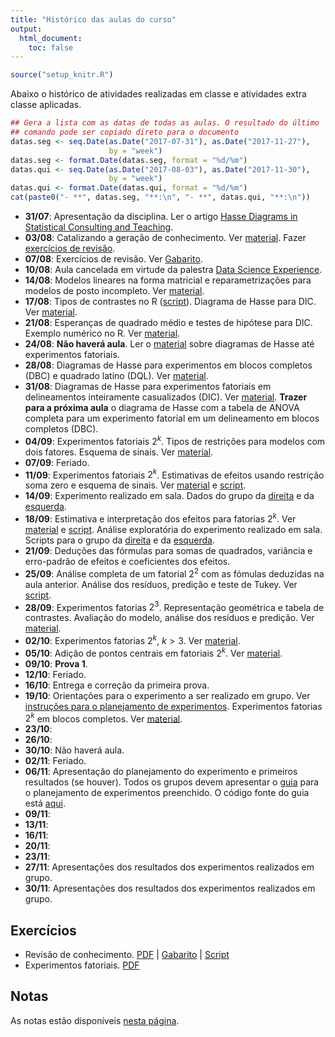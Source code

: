 ```yaml
---
title: "Histórico das aulas do curso"
output:
  html_document:
    toc: false
---
```


```r
source("setup_knitr.R")
```

Abaixo o histórico de atividades realizadas em classe e atividades extra
classe aplicadas.


```r
## Gera a lista com as datas de todas as aulas. O resultado do último
## comando pode ser copiado direto para o documento
datas.seg <- seq.Date(as.Date("2017-07-31"), as.Date("2017-11-27"),
                      by = "week")
datas.seg <- format.Date(datas.seg, format = "%d/%m")
datas.qui <- seq.Date(as.Date("2017-08-03"), as.Date("2017-11-30"),
                      by = "week")
datas.qui <- format.Date(datas.qui, format = "%d/%m")
cat(paste0("- **", datas.seg, "**:\n", "- **", datas.qui, "**:\n"))
```

- **31/07**: Apresentação da disciplina. Ler o artigo [Hasse Diagrams in
  Statistical Consulting and Teaching](PDF/Lohr_1995_TAS.pdf).
- **03/08**: Catalizando a geração de conhecimento. Ver
  [material](catalizando-conhecimento.html). Fazer [exercícios de
  revisão](exercicios/ex_revisao.pdf).
- **07/08**: Exercícios de revisão. Ver
  [Gabarito](exercicios/ex_revisao_GABARITO.pdf).
- **10/08**: Aula cancelada em virtude da palestra [Data Science
 Experience](https://www.facebook.com/PET.Estatistica.UFPR/photos/a.1642649022622718.1073741828.1641067472780873/2013970412157242/?type=3&theater).
- **14/08**: Modelos lineares na forma matricial e reparametrizações
  para modelos de posto incompleto. Ver [material](modelos-lineares.html).
- **17/08**: Tipos de contrastes no R
  ([script](scripts/script_racoes_pimentel.R)). Diagrama de Hasse para
  DIC. Ver [material](anova-geral.html).
- **21/08**: Esperanças de quadrado médio e testes de hipótese para DIC.
  Exemplo numérico no R. Ver [material](anova-geral.html).
- **24/08**: **Não haverá aula**. Ler o [material](anova-geral.html)
  sobre diagramas de Hasse até experimentos fatoriais.
- **28/08**: Diagramas de Hasse para experimentos em blocos completos
  (DBC) e quadrado latino (DQL). Ver [material](anova-geral.html).
- **31/08**: Diagramas de Hasse para experimentos fatoriais em
  delineamentos inteiramente casualizados (DIC). Ver
  [material](anova-geral.html). **Trazer para a próxima aula** o
  diagrama de Hasse com a tabela de ANOVA completa para um experimento
  fatorial em um delineamento em blocos completos (DBC).
- **04/09**: Experimentos fatoriais $2^k$. Tipos de restrições para
  modelos com dois fatores. Esquema de sinais. Ver
  [material](fatorial_2-2.html). <!-- Aula no quadro. Ver material
  escrito -->
- **07/09**: Feriado.
- **11/09**: Experimentos fatoriais $2^k$. Estimativas de efeitos
  usando restrição soma zero e esquema de sinais. Ver
  [material](fatorial_2-2.html) e [script](scripts/script_catalisador.R).
- **14/09**: Experimento realizado em sala. Dados do grupo da
  [direita](dados/avioes_direita.csv) e da
  [esquerda](dados/avioes_esquerda.csv).
- **18/09**: Estimativa e interpretação dos efeitos para fatorias $2^k$.
  Ver [material](fatorial_2-2.html) e
  [script](scripts/script_catalisador.R). Análise exploratória do
  experimento realizado em sala. Scripts para o grupo da
  [direita](scripts/script_avioes_direita.R) e da
  [esquerda](scripts/script_avioes_esquerda.R).
- **21/09**: Deduções das fórmulas para somas de quadrados, variância e
  erro-padrão de efeitos e coeficientes dos efeitos. <!-- Aula no
  quadro. Ver material escrito -->
- **25/09**: Análise completa de um fatorial $2^2$ com as fómulas
  deduzidas na aula anterior. Análise dos resíduos, predição e teste de
  Tukey. Ver [script](scripts/script_fatorial_2-2.R).
- **28/09**: Experimentos fatorias $2^3$. Representação geométrica e
  tabela de contrastes. Avaliação do modelo, análise dos resíduos e
  predição. Ver [material](fatorial_2-3.html).
- **02/10**: Experimentos fatorias $2^k$, $k > 3$. Ver
  [material](fatorial_2-k.html).
- **05/10**: Adição de pontos centrais em fatoriais $2^k$. Ver
  [material](fatorial_pontos-centrais.html).
- **09/10**: **Prova 1**.
- **12/10**: Feriado.
- **16/10**: Entrega e correção da primeira prova.
- **19/10**: Orientações para o experimento a ser realizado em grupo.
  Ver [instruções para o planejamento de
  experimentos](instrucoes-planejamento.html). Experimentos fatorias
  $2^k$ em blocos completos. Ver [material](confundimento-blocagem.html).
- **23/10**:
- **26/10**:
- **30/10**: Não haverá aula.
- **02/11**: Feriado.
- **06/11**: Apresentação do planejamento do experimento e primeiros
  resultados (se houver). Todos os grupos devem apresentar o
  [guia](misc/guia-planejamento.html) para o planejamento de
  experimentos preenchido. O código fonte do guia está
  [aqui](misc/guia-planejamento.Rmd).
- **09/11**:
- **13/11**:
- **16/11**:
- **20/11**:
- **23/11**:
- **27/11**: Apresentações dos resultados dos experimentos realizados em grupo.
- **30/11**: Apresentações dos resultados dos experimentos realizados em grupo.

## Exercícios

- Revisão de conhecimento. [PDF](exercicios/ex_revisao.pdf) |
[Gabarito](exercicios/ex_revisao_GABARITO.pdf) |
[Script](exercicios/ex_revisao_GABARITO.R)
- Experimentos fatoriais. [PDF](exercicios/ex_fatorial.pdf)

## Notas

As notas estão disponíveis [nesta página](notas.html).
